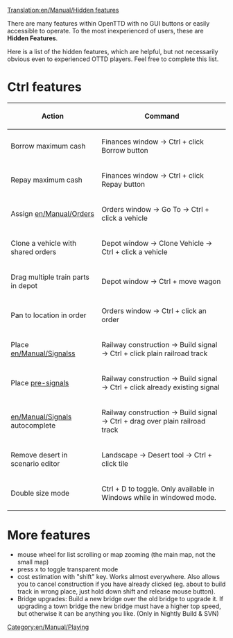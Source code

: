 [[Translation:en/Manual/Hidden features]]
{{en/Manual/Navigation}}

There are many features within OpenTTD with no GUI buttons or easily accessible to operate. To the most inexperienced of users, these are '''Hidden Features'''.

Here is a list of the hidden features, which are helpful, but not necessarily obvious even to experienced OTTD players. Feel free to complete this list.

=Ctrl features=
{| border="1"
!Action!!Command
|-
|Borrow maximum cash||Finances window -> Ctrl + click Borrow button
|-
|Repay maximum cash||Finances window -> Ctrl + click Repay button
|-
|Assign [[en/Manual/Orders]]||Orders window -> Go To -> Ctrl + click a vehicle
|-
|Clone a vehicle with shared orders||Depot window -> Clone Vehicle -> Ctrl + click a vehicle
|-
|Drag multiple train parts in depot||Depot window -> Ctrl + move wagon
|-
|Pan to location in order||Orders window -> Ctrl + click an order
|-
|Place [[en/Manual/Signals]]s||Railway construction -> Build signal -> Ctrl + click plain railroad track
|-
|Place [[en/Community/Junctionary/Advanced signalling examples|pre-signal]]s||Railway construction -> Build signal -> Ctrl + click already existing signal
|-
|[[en/Manual/Signals]] autocomplete||Railway construction -> Build signal -> Ctrl + drag over plain railroad track
|-
|Remove desert in scenario editor||Landscape -> Desert tool -> Ctrl + click tile
|-
|Double size mode||Ctrl + D to toggle. Only available in Windows while in windowed mode.
|}

=More features=
* mouse wheel for list scrolling or map zooming (the main map, not the small map)
* press x to toggle transparent mode
* cost estimation with "shift" key. Works almost everywhere. Also allows you to cancel construction if you have already clicked (eg. about to build track in wrong place, just hold down shift and release mouse button).
* Bridge upgrades: Build a new bridge over the old bridge to upgrade it. If upgrading a town bridge the new bridge must have a higher top speed, but otherwise it can be anything you like. (Only in Nightly Build & SVN)

[[Category:en/Manual/Playing]]